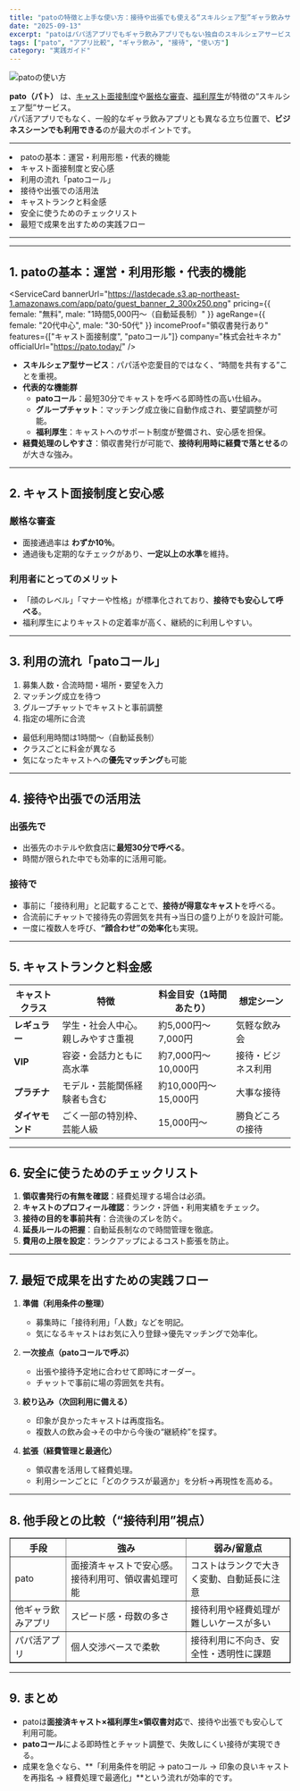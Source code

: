 ```yaml
---
title: "patoの特徴と上手な使い方：接待や出張でも使える“スキルシェア型”ギャラ飲みサービス"
date: "2025-09-13"
excerpt: "patoはパパ活アプリでもギャラ飲みアプリでもない独自のスキルシェアサービス。厳選キャストによる安心感、接待利用や経費処理のしやすさ、patoコールを中心とした使い方を整理しました。"
tags: ["pato", "アプリ比較", "ギャラ飲み", "接待", "使い方"]
category: "実践ガイド"
---
```


<img src="https://lastdecade.s3.ap-northeast-1.amazonaws.com/topic/topics18/LD_Topics18.png" alt="patoの使い方" className="rounded-xl border shadow-sm mt-3" />

**pato（パト）** は、<u>キャスト面接制度</u>や<u>厳格な審査</u>、<u>福利厚生</u>が特徴の“スキルシェア型”サービス。  
パパ活アプリでもなく、一般的なギャラ飲みアプリとも異なる立ち位置で、**ビジネスシーンでも利用できる**のが最大のポイントです。

---

<CalloutList color="orange">
  <li>patoの基本：運営・利用形態・代表的機能</li>
  <li>キャスト面接制度と安心感</li>
  <li>利用の流れ「patoコール」</li>
  <li>接待や出張での活用法</li>
  <li>キャストランクと料金感</li>
  <li>安全に使うためのチェックリスト</li>
  <li>最短で成果を出すための実践フロー</li>
</CalloutList>

---

<InlineToc title="Contents" accent="cyan" scrollOffset={80} />

---

## 1. patoの基本：運営・利用形態・代表的機能

<ServiceCard
      bannerUrl="https://lastdecade.s3.ap-northeast-1.amazonaws.com/app/pato/guest_banner_2_300x250.png"
      pricing={{ female: "無料", male: "1時間5,000円〜（自動延長制）" }}
      ageRange={{ female: "20代中心", male: "30-50代" }}
      incomeProof="領収書発行あり"
      features={["キャスト面接制度", "patoコール"]}
      company="株式会社キネカ"
      officialUrl="https://pato.today/"
    />

- **スキルシェア型サービス**：パパ活や恋愛目的ではなく、“時間を共有する”ことを重視。  
- **代表的な機能群**  
  - **patoコール**：最短30分でキャストを呼べる即時性の高い仕組み。  
  - **グループチャット**：マッチング成立後に自動作成され、要望調整が可能。  
  - **福利厚生**：キャストへのサポート制度が整備され、安心感を担保。  
- **経費処理のしやすさ**：領収書発行が可能で、**接待利用時に経費で落とせる**のが大きな強み。

---

## 2. キャスト面接制度と安心感

### 厳格な審査
- 面接通過率は **わずか10％**。  
- 通過後も定期的なチェックがあり、**一定以上の水準**を維持。  

### 利用者にとってのメリット
- 「顔のレベル」「マナーや性格」が標準化されており、**接待でも安心して呼べる**。  
- 福利厚生によりキャストの定着率が高く、継続的に利用しやすい。

---

## 3. 利用の流れ「patoコール」

1. 募集人数・合流時間・場所・要望を入力  
2. マッチング成立を待つ  
3. グループチャットでキャストと事前調整  
4. 指定の場所に合流  

- 最低利用時間は1時間〜（自動延長制）  
- クラスごとに料金が異なる  
- 気になったキャストへの**優先マッチング**も可能  

---

## 4. 接待や出張での活用法

### 出張先で
- 出張先のホテルや飲食店に**最短30分で呼べる**。  
- 時間が限られた中でも効率的に活用可能。  

### 接待で
- 事前に「接待利用」と記載することで、**接待が得意なキャスト**を呼べる。  
- 合流前にチャットで接待先の雰囲気を共有→当日の盛り上がりを設計可能。  
- 一度に複数人を呼び、**“顔合わせ”の効率化**も実現。  

---

## 5. キャストランクと料金感

| キャストクラス | 特徴 | 料金目安（1時間あたり） | 想定シーン |
|----------------|------|----------------------|------------|
| **レギュラー** | 学生・社会人中心。親しみやすさ重視 | 約5,000円〜7,000円 | 気軽な飲み会 |
| **VIP** | 容姿・会話力ともに高水準 | 約7,000円〜10,000円 | 接待・ビジネス利用 |
| **プラチナ** | モデル・芸能関係経験者も含む | 約10,000円〜15,000円 | 大事な接待 |
| **ダイヤモンド** | ごく一部の特別枠、芸能人級 | 15,000円〜 | 勝負どころの接待 |

---

## 6. 安全に使うためのチェックリスト

1. **領収書発行の有無を確認**：経費処理する場合は必須。  
2. **キャストのプロフィール確認**：ランク・評価・利用実績をチェック。  
3. **接待の目的を事前共有**：合流後のズレを防ぐ。  
4. **延長ルールの把握**：自動延長制なので時間管理を徹底。  
5. **費用の上限を設定**：ランクアップによるコスト膨張を防止。  

---

## 7. 最短で成果を出すための実践フロー

1. **準備（利用条件の整理）**  
   - 募集時に「接待利用」「人数」などを明記。  
   - 気になるキャストはお気に入り登録→優先マッチングで効率化。  

2. **一次接点（patoコールで呼ぶ）**  
   - 出張や接待予定地に合わせて即時にオーダー。  
   - チャットで事前に場の雰囲気を共有。  

3. **絞り込み（次回利用に備える）**  
   - 印象が良かったキャストは再度指名。  
   - 複数人の飲み会→その中から今後の“継続枠”を探す。  

4. **拡張（経費管理と最適化）**  
   - 領収書を活用して経費処理。  
   - 利用シーンごとに「どのクラスが最適か」を分析→再現性を高める。  

---

## 8. 他手段との比較（“接待利用”視点）

<table border="1" cellSpacing="0" cellPadding="6">
  <thead>
    <tr>
      <th>手段</th>
      <th>強み</th>
      <th>弱み/留意点</th>
    </tr>
  </thead>
  <tbody>
    <tr>
      <td>pato</td>
      <td>面接済キャストで安心感。接待利用可、領収書処理可能</td>
      <td>コストはランクで大きく変動、自動延長に注意</td>
    </tr>
    <tr>
      <td>他ギャラ飲みアプリ</td>
      <td>スピード感・母数の多さ</td>
      <td>接待利用や経費処理が難しいケースが多い</td>
    </tr>
    <tr>
      <td>パパ活アプリ</td>
      <td>個人交渉ベースで柔軟</td>
      <td>接待利用に不向き、安全性・透明性に課題</td>
    </tr>
  </tbody>
</table>

---

## 9. まとめ

- patoは**面接済キャスト×福利厚生×領収書対応**で、接待や出張でも安心して利用可能。  
- **patoコール**による即時性とチャット調整で、失敗しにくい接待が実現できる。  
- 成果を急ぐなら、**「利用条件を明記 → patoコール → 印象の良いキャストを再指名 → 経費処理で最適化」**という流れが効率的です。
